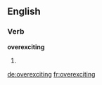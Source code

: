 ==English==

===Verb===
'''overexciting'''

# {{present participle of|overexcite}}

[[de:overexciting]]
[[fr:overexciting]]